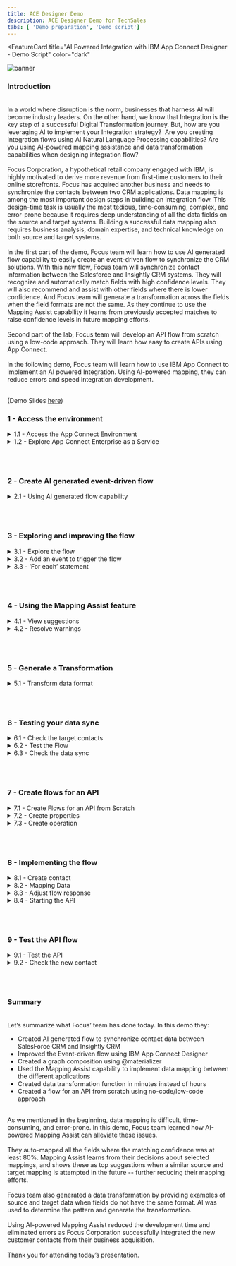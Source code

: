 ```yaml
---
title: ACE Designer Demo
description: ACE Designer Demo for TechSales
tabs: [ 'Demo preparation', 'Demo script']
---
```



<FeatureCard
  title="AI Powered Integration with IBM App Connect Designer - Demo Script"
  color="dark"
  >

![banner](./images/banner-ace-designer.jpg)

</FeatureCard>


<span id="place1"></span>

### **Introduction**
<br/>
In a world where disruption is the norm, businesses that harness AI will become industry leaders. On the other hand, we know that Integration is the key step of a successful Digital Transformation journey. But, how are you leveraging AI to implement your Integration strategy?  Are you creating Integration flows using AI Natural Language Processing capabilities? Are you using AI-powered mapping assistance and data transformation capabilities when designing integration flow?
<br/><br/>
Focus Corporation, a hypothetical retail company engaged with IBM, is highly motivated to derive more revenue from first-time customers to their online storefronts. Focus has acquired another business and needs to synchronize the contacts between two CRM applications. Data mapping is among the most important design steps in building an integration flow. This design-time task is usually the most tedious, time-consuming, complex, and error-prone because it requires deep understanding of all the data fields on the source and target systems. Building a successful data mapping also requires business analysis, domain expertise, and technical knowledge on both source and target systems.
<br/><br/>
In the first part of the demo, Focus team will learn how to use AI generated flow capability to easily create an event-driven flow to synchronize the CRM solutions. With this new flow, Focus team will synchronize contact information between the Salesforce and Insightly CRM systems. They will recognize and automatically match fields with high confidence levels. They will also recommend and assist with other fields where there is lower confidence. And Focus team will generate a transformation across the fields when the field formats are not the same. As they continue to use the Mapping Assist capability it learns from previously accepted matches to raise confidence levels in future mapping efforts.
<br/><br/>
Second part of the lab, Focus team will develop an API flow from scratch using a low-code approach. They will learn how easy to create APIs using App Connect.
<br/><br/>
In the following demo, Focus team will learn how to use IBM App Connect to implement an AI powered Integration. Using AI-powered mapping, they can reduce errors and speed integration development.
<br/><br/>

(Demo Slides <a href="https://github.com/ibm-integration/learninghub/blob/main/src/pages/demos/apic-tech-graphql/files/APICGraphQLSlides.pptx" target="_blank" rel="noreferrer">here</a>)
<br/>


### **1 - Access the environment**

<details>
<summary>1.1 - Access the App Connect Environment</summary><br/>

**Narration**

IBM App Connect is an industry-leading integration solution that connects any of your applications and data, no matter where they reside. With hundreds of prebuilt connectors and customizable templates, App Connect helps users of all skill levels rapidly connect Software as a Service (SaaS) applications and build integration flows.

Focus would like to explore how IBM App Connect will support them to eliminate digital silos to power their business. For this demo, they are using a trial account of IBM App Connect Enterprise as a Service on AWS.

<hr/><br/>

**Action** &nbsp; 1.1.1

In your email inbox (that you used to create the App Connect trial account), search for **IBM SaaS** (1), open the ”**Your IBM App Connect trial is ready**” email (2).

  ![](images/ace-access-1.png)

<hr/><br/>


**Action** &nbsp; 1.1.2

Now, click the **Access trial** button.

  ![](images/ace-access-2.png)

<hr/><br/>


**Action** &nbsp; 1.1.3

**Log in** with your App Connect *username* and *password*.

  ![](images/ace-access-3.png)

***
</details>


<details>
<summary>1.2 - Explore App Connect Enterprise as a Service</summary><br/>

**Narration**

Welcome to IBM App Connect Designer. With App Connect Designer you can easily create and test integrations that connect your applications without the need for coding.  Let's have a look around App Connect Designer.

In the home page, Focus can get started with creating and importing flows.

In the Designer dashboard page, Focus team will be able to monitor, edit, or delete their flows. They can also create more flows from this dashboard. They will do it, later

In the Monitor page, they are able to see CPU and memory usage date for the integration runtimes.  Summary data is shown in graphs and tables, and they can drill down to see more detailed data.

In the Catalog page, Focus can lists all the applications and APIs and the associated events and actions that they can add to their flows.  Here, they can connect App Connect to their application accounts on the catalog tab, or they can choose to connect to them when they create their flows. By now, they already have two connected acccounts: Insightly and Salesforce. These connectors were pre-configured and they are ready to be used.

In the Templates page, Focus can explore the templates gallery, where they’ll find templates that cover a range of cognitive, marketing, sales, support, business ops, e-commerce, and finance use cases.

In the Logs page, they are able to see recent logs for their integrations and audit activity.

In the Setting page, Focus can connect App Connect to their applications on a private network, to enable artificial intelligence (AI) features, and to generate credentials to access the public API.

IBM App Connect Enterprise as a Service provides App Connect Designer and App Connect Dashboard environments for authoring and running integrations. Each environment provides tools and resources to create and deploy your integrations. You can switch between your App Connect Designer and App Connect Dashboard instances by using the instance switcher on the header.

<hr/><br/>

**Action** &nbsp; 1.2.1

If necessary close the tour dialog (click on **Maybe later** button). Show the **home page** and click on **Dashboard** button on the left menu.

  ![](images/aces-aws-intro-1.png)

<hr/><br/>


**Action** &nbsp; 1.2.2

Show the Designer Dashboard page and click on **Monitor** button on the left menu.

  ![](images/aces-aws-intro-2.png)

<hr/><br/>


**Action** &nbsp; 1.2.3

Show the Monitor page and click on **Catalog** button on the left menu.

  ![](images/aces-aws-intro-3.png)

<hr/><br/>


**Action** &nbsp; 1.2.4

Show the Catalog page and click on **Templates** button on the left menu.

  ![](images/aces-aws-intro-4.png)

<hr/><br/>


**Action** &nbsp; 1.2.5

Show the Templates page and click on **Logs** button on the left menu.

  ![](images/aces-aws-intro-5.png)

<hr/><br/>


**Action** &nbsp; 1.2.6

Show the Logs page and click on **Settings** button on the left menu.

  ![](images/aces-aws-intro-6.png)

<hr/><br/>


**Action** &nbsp; 1.2.7

Show the Settings page and click on **Dashboard** button on the left menu.

  ![](images/aces-aws-intro-7.png)


***
</details>

<br/><br/>

### **2 - Create  AI generated event-driven flow**

<details>
<summary>2.1 - Using AI generated flow capability</summary><br/>

**Narration**

To transform a natural language description into an event-driven flow, IBM App Connect  connects to a service that is called Experimental Flow Generator. Experimental Flow Generator uses NLP to parse the natural language description that you provide, and AI to generate a flow template. This feature helps business users to quickly transform a natural language description into an event-driven flow, without needing any knowledge of flow design.

You start by entering a sentence in plain English that describes your integration. You then review the template that is generated and, if necessary, refine your description to generate a more appropriate template. Let's try a first scenario about ServiceNow integration and Trello.

As you can see, Focus team receives an auto-generated flow, editable in Designer, based on a simple text sequence. But, let's focus on Focus CRM synchronization scenario.

Focus Integration team would like to get contacts from Salesforce and copy them to the new Insightly CRM, let's try it!

Voila! Here they have their AI generated flow, when they're ready, they open the template in the flow editor, where they can connect to their accounts, map data between their applications, and customize their flow.

<hr/><br/>


**Action** &nbsp; 2.1.1

Click **Create > AI-generated flow**.

  ![](images/ai-generated-1.png)

<hr/><br/>


**Action** &nbsp; 2.1.2

Type the following sentence: "**Send a slack message when a new ticket is created in ServiceNow**”, then press **Enter**.

  ![](images/ai-generated-2.png)

<hr/><br/>


**Action** &nbsp; 2.1.3

Type the following sentence: "**Get contacts from Salesforce and copy it to Insightly**”, then press **Enter**.

  ![](images/ai-generated-3.png)

<hr/><br/>


**Action** &nbsp; 2.1.4

Click **Open in Designer**.

  ![](images/ai-generated-4.png)

***
</details>


<br/><br/>

### **3 - Exploring and improving the flow**
<details>
<summary>3.1 - Explore the flow</summary><br/>

**Narration**

Here Focus team can see their initial flow, which initially has a Salesforce integration to retrieve contacts and an Insightly integration to create a new content. They will use the designer flow editor to edit and change their flow to add the necessary additional steps.

The connectors are already using the pre-configured accounts. However they need to do some adjusts to finalize the flow.

First, Focus team configures the Salesforce node to limit a maximum number of items to retrieve.  Here, they can see there is a error message in Insightly integration, this message is informing that Focus team needs to inform the First name field in the new CRM. They will need to mapping fields between Salesforce and Insightly. They will do it later taking advantage of the AI capabilities from IBM App Connect.

<hr/><br/>


**Action** &nbsp; 3.1.1

Click on **Salesforce Retrieve contacts** node.

  ![](images/explore-flow-1.png)

<hr/><br/>


**Action** &nbsp; 3.1.2

Click on **Process 10 items from the collection**.

  ![](images/explore-flow-2.png)

<hr/><br/>


**Action** &nbsp; 3.1.3

Click on **Insightly Create contact** node.

  ![](images/explore-flow-3.png)

<hr/><br/>


**Action** &nbsp; 3.1.4

Show the error message “**First Name: This field is required**”.

  ![](images/explore-flow-4.png)

***
</details>


<details>
<summary>3.2 - Add an event to trigger the flow</summary><br/>

**Narration**

In an event-driven flow, you identify an event that can occur, which automatically triggers defined actions in one or more applications. An event can be considered as a change or an activity that occurs in an application.

Now, Focus team needs to specify the event that triggers the flow. The event might be something that happens in an application, or they might decide to start the flow on a schedule.

This flow will run when it is called from another flow. Because of it, Focus team selects the Callable flow Input option.

<hr/><br/>

**Action** &nbsp; 3.2.1

Click on the initial **Plus** icon

  ![](images/event-trigger-1.png)

<hr/><br/>


**Action** &nbsp; 3.2.2

Show the available **Applications triggers** and open the **Toolbox** tab.

  ![](images/event-trigger-2.png)

<hr/><br/>


**Action** &nbsp; 3.2.3

Show the **Scheduler trigger** and open the **Applications** tab.

  ![](images/event-trigger-3.png)

<hr/><br/>


**Action** &nbsp; 3.2.4

Scroll down and select the **Callable flow** option and click on **Input link**.

  ![](images/event-trigger-4.png)


***
</details>



<details>
<summary>3.3 - ‘For each’ statement</summary><br/>

**Narration**

Now, we need to add a ‘for each’ statement because we need to retrieve all of the contacts from Salesforce. For each contact, we need to create a contact in the Insightly CRM. We’ll select the “Salesforce Contacts” object as the object to be processed.

Now, they need to move the Insighlty integration to be executed inside the For each loop.

<hr/><br/>

**Action** &nbsp; 3.3.1

Click the **Plus** icon after the salesforce node.

  ![](images/for-each-1.png)


<hr/><br/>

**Action** &nbsp; 3.3.2

Then, open the **Toolbox** tab (1) and select the **For each** statement (2).

  ![](images/for-each-2.png)

<hr/><br/>

**Action** &nbsp; 3.3.3

Enter **Contacts** in the *Select the collection of items to process* field (1), and select the **Salesforce Contacts** object (2).

  ![](images/for-each-3.png)

<hr/><br/>

**Action** &nbsp; 3.3.4

Drag and drop the **Insightly** node to the **For each** loop.

  ![](images/for-each-4.png)

***
</details>


<br/><br/>


### **4 - Using the Mapping Assist feature**
<details>
<summary>4.1 - View suggestions</summary><br/>

**Narration**

In the node, Focus team can manually define the map between the Salesforce and Insightly fields. However, this is difficult because there are lots of fields, and the products will probably have different field names for the same objects.

With Mapping Assist, they don’t need to type all of these mappings. They’ll use AI to simplify their work! Once Insightly’s ‘Create Contact’ node is added, mapping suggestions are automatically generated. The best possible matches (top suggestions) are presented, which can be automatically inserted into fields with a single click. These top suggestions have an 80% (or higher) confidence score, and the count (20+ suggestions) identifies the total number of fields that will be populated with mappings.

By clicking “Generate or Preview mapping suggestions”, all suggestions with a confidence score of at least 80% are automatically displayed into Insightly’s ‘Create Contact’ node. Note that there are suggestions for simple fields as well as for more complex, nested fields. Mapping Assist uses a pre-trained AI algorithm to provide intelligent, customized data map suggestions. From this interface, they can clear the suggestions, or they can accept and apply the suggestions.

<hr/><br/>


**Action** &nbsp; 4.1.1

Open the **Insightly Create contact** node.

  ![](images/mapping-assist-1.png)

Note: If you see an error message when open the Insightly node, refresh the page or go to the Dashboard page and open the *flow* again.

<hr/><br/>


**Action** &nbsp; 4.1.2

Click **Generate mapping suggestions** button.

  ![](images/mapping-assist-2.png)


<hr/><br/>


**Action** &nbsp; 4.1.3

Show the list of suggestions (1) and click **Apply suggestions** (2).

  ![](images/mapping-assist-3.png)

***
</details>


<details>
<summary>4.2 - Resolve warnings</summary><br/>

**Narration**

Mapping Assist’s AI algorithm sometimes finds multiple high-confidence mapping possibilities. When this occurs, we need to decide which mapping we want to accept.

<hr/><br/>


**Action** &nbsp; 4.2.1

You may or may not see this situation. When this happens, a **warning** message is shown. You need to resolve any/all fields where this occurs. In the picture below, there is an issue with the First name field. Delete the field name that is currently mapped to the field with the warning.

  ![](images/resolve-warnings-1.png)

<hr/><br/>


**Action** &nbsp; 4.2.2

Click the **selection list** icon next to the field (1), and select the mapping option listed with the “**For Each**” option from the displayed list (2). Repeat these steps for each field that has a warning.

  ![](images/resolve-warnings-2.png)


***
</details>



<br/><br/>

### **5 - Generate a Transformation**
<details>
<summary>5.1 - Transform data format</summary><br/>

**Narration**

In some situations, a direct mapping may not be adequate, for instance the data format of the “source” does not match the data format of the “target” field. In this situation you can generate a JSONata expression to define how the source data should be presented in the target application. JSONata is a declarative open-source query and transformation language for JSON data.

Focus will explore it with the ‘Assistant’s Name’ field. They select “Generate transformation”. The ‘Generate transformation’ panel opens with five blank sources and corresponding target fields that they can use for mapping data formats. They’ll need to provide at least five examples of source and target formats for IBM App Connect to generate the transformation formula.

Using IBM App Connect and the Mapping Assist capability, they were able to easily create a data sync between two CRM solutions without needing to write any code.

<hr/><br/>


**Action** &nbsp; 5.1.1

Click on the **Assistant name** field, and select the **For each: Salesforce Contact/Contact > Assistant Name**.

  ![](images/data-assist-1.png)

<hr/><br/>


**Action** &nbsp; 5.1.2

Click on **Transform data format** (2).

  ![](images/data-assist-2.png)

<hr/><br/>



**Action** &nbsp; 5.1.3

On the **Generate transformation** dialog, enter **Michael Jordan** as the first source name, and enter **M. Jordan** under **‘Assistant name’ examples (target)**. Repeat the same steps to include four more assistants’ names using the same transformation format (e.g., **Magic Johnson**, **M. Johnson**; **Larry Bird**, **L. Bird**; **Charles Barkley**, **C. Barkley**; **Patrick Ewing**, **P. Ewing**) (1). Click **Transform data format** (2), and click **Insert transformation** (3).

  ![](images/data-assist-3.png)

<br/>

***
</details>

<br/><br/>

### **6 - Testing your data sync**
<details>
<summary>6.1 - Check the target contacts</summary><br/>

**Narration**

Before Focus team start to test their data sync flow, they need to check the contacts that they have available. They just need to open the pre-created Insightly CRM account and see the available contacts before they execute the flow. As they can confirm, they have approximately 20 pre-created contacts, each with pictures. After the test of their flow, they should have two or three new contacts without pictures.

<hr/><br/>


**Action** &nbsp; 6.1.1

Open your **Insightly** home page (1). Open the **Contacts** view (2).

  ![](images/check-target-1.png)

<hr/><br/>


**Action** &nbsp; 6.1.2

Notice that there are approximately 20 pre-created contacts, each with pictures.

  ![](images/check-target-2.png)


***
</details>


<details>
<summary>6.2 - Test the Flow</summary><br/>

**Narration**

Focus team is able to test the flow using the IBM App Connect Designer page, They just need to click on “Try this flow” button.

<hr/><br/>

**Action** &nbsp; 6.2.1

Back to App Connect Designer page, click on **Try this flow** button.

  ![](images/test-sync-1.png)

<hr/><br/>


**Action** &nbsp; 6.2.2

Click **Continue** to confirm that you want to proceed with the test.

  ![](images/test-sync-2.png)

<hr/><br/>


**Action** &nbsp; 6.2.3

Click on **View details** button.

  ![](images/test-sync-3.png)

<hr/><br/>


**Action** &nbsp; 6.2.4

Show the Test results dialog with the **200** result and the successful message: “**The flow test completed successfully**”.

  ![](images/test-sync-4.png)

<hr/><br/>


**Action** &nbsp; 6.2.5

Click on **Dashboard** link on breadcrumbs to return to the Dashboard page.

  ![](images/test-sync-5.png)

***
</details>


<details>
<summary>6.3 - Check the data sync</summary><br/>

**Narration**

Now they can check the new contacts. They should have at least two new contacts. They just need to refresh the ‘Contacts’ page, and here are their new contacts. They can check the contact to see the new ‘Assistant Name’ format.

Great! Everything works as expected.

<hr/><br/>

**Action** &nbsp; 6.3.1

Go back to Insightly’s **Contacts** page and refresh the page.

  ![](images/check-sync-1.png)

<hr/><br/>


**Action** &nbsp; 6.3.2

Explore the **new contacts** (without the sample_data tags).

  ![](images/check-sync-2.png)

<hr/><br/>


**Action** &nbsp; 6.3.3

Click one of the contacts without a picture (1), and show the new format of **Assistant Name** based on the function we defined in the flow (2).

  ![](images/check-sync-3.png)


***
</details>

<br/><br/>


### **7 - Create flows for an API**
<details>
<summary>7.1 - Create Flows for an API from Scratch</summary><br/>

**Narration**

Focus team learned how easy is to create event-driven flow using the AI Generated flow capability. But before move to the new Insightly CRM, they would like to provide an easy way for current developers to consume the old CRM without need to access Salesforce. Because of that, they would like to see how eay is to create a flow for an API from scratch on IBM App Connect.

A flow for an API (alternatively referred to as an API flow) contains a request, actions for one or more target applications, and a response. The flow is triggered by calling the API operation such as from mobile and web applications.

Focus team uses the IBM App Connect Dashboard to create a flow for an API.

<hr/><br/>


**Action** &nbsp; 7.1.1

Click **Create** button (1) and select **Flows for an API** (2).

  ![](images/api-flow-1.png)

<hr/><br/>

**Action** &nbsp; 7.1.2

Rename the API to **Customer API** (1), name the model to **Customer** (2), and click the **Create model** button (3).

  ![](images/api-flow-2.png)

***
</details>

<details>
<summary>7.2 - Create properties</summary><br/>

**Narration**

Focus team starts by adding properties to their Customer model. There will be an ID, FirstName, LastName, Email. As we can see, they are developing their API based on a model. It’s completely model-driven, and they’ve just modeled their ‘Customer’ object. Next, they’ll design and implement the operation that is related to this ‘Customer’ model.

<hr/><br/>


**Action** &nbsp; 7.2.1

In the property name, enter **CustomerID** and click **Add property**. Repeat the same steps to include **FirstName**, **LastName** and **Email** (1). Click **Operations** (2).

  ![](images/create-prop-1.png)


***
</details>

<details>
<summary>7.3 - Create operation</summary><br/>

**Narration**

To define how the API interacts with the object, they need to define the operations. First they will add an operation to create an object. Later, they can improve this model by adding operations to retrieve, update or delete an object. First, Focus Integration team will define the “Create Customer” operation.


<hr/><br/>

**Action** &nbsp; 7.3.1

Click the **Select an operation to add** dropdown (1). And select **Create Customer** (2).

  ![](images/create-oper-1.png)


<hr/><br/>

**Action** &nbsp; 7.3.2

Click **Implement flow**.

  ![](images/create-oper-2.png)


***
</details>

<br/><br/>

### **8 - Implementing the flow**
<details>
<summary>8.1 - Create contact</summary><br/>

**Narration**

Here Focus team can see their initial flow, which initially has just a ‘Request’ node and a ‘Response’ node. They will use the designer flow editor to edit and change their flow to add the necessary additional steps.

Focus API will be easy to create. The API will create a contact in Salesforce. They just need to include the Salesforce connector and select the “Create contact” operation.


<hr/><br/>

**Action** &nbsp; 8.1.1

Click the **Plus** icon (1). Search for the **Salesforce** connector (2).

  ![](images/create-contact-1.png)

<hr/><br/>

**Action** &nbsp; 8.1.2

From your pre-configured Salesforce connector, select **Contacts > Create contact**.

  ![](images/create-contact-2.png)


***
</details>

<details>
<summary>8.2 - Mapping Data</summary><br/>

**Narration**

Now, Focus team needs to map fields from the request into the Salesforce Create contact action. Because they already knows the Mapping Assist capability from IBM App Connect, it is really simple to do it. They just need to put AI to simplify their work.

<hr/><br/>

**Action** &nbsp; 8.2.1

Click **Generate mapping suggestions** button.

  ![](images/map-data-1.png)

<hr/><br/>

**Action** &nbsp; 8.2.2

Click **Apply suggestions** button.

  ![](images/map-data-2.png)



***
</details>

<details>
<summary>8.3 - Adjust flow response</summary><br/>

**Narration**

To finalize the API, Focus team needs to adjust the response that is returned when the flow is called. This response serves to close the API flow and is a required construct. Map the available fields from the Salesforce Create contact action to the response.

<hr/><br/>


**Action** &nbsp; 8.3.1

Click the **Response** node.

  ![](images/adjust-response-1.png)

<hr/><br/>


**Action** &nbsp; 8.3.2

For the mandatory response field **CustomerID** (1), map to the **Salesforce field Contact ID**.

  ![](images/adjust-response-2.png)

***
</details>

<details>
<summary>8.4 - Starting the API</summary><br/>

**Narration**

Great, the API is ready, now Focus team just need to start the API.

<hr/><br/>


**Action** &nbsp; 8.4.1

Click **Done** to return to your model.

  ![](images/start-api-1.png)

<hr/><br/>


**Action** &nbsp; 8.4.2

**Start** your flow.

  ![](images/start-api-2.png)

***
</details>

<br/><br/>

### **9 - Test the API flow**
<details>
<summary>9.1 - Test the API</summary><br/>

**Narration**

With the API started, they are able to use the Test tab of IBM App Connect to test the new API.

<hr/><br/>


**Action** &nbsp; 9.1.1

Open the **Test** tab (1). Click **POST /Customer** (2) and open the **Try it** tab (3).

  ![](images/test-api-1.png)


<hr/><br/>

**Action** &nbsp; 9.1.2

Scroll down to see the body field, and click **Generate** (1) to create some dummy body content. Click **Send** (2), and you should see a **201 Created** response (3).

  ![](images/test-api-2.png)


***
</details>

<details>
<summary>9.2 - Check the new contact</summary><br/>

**Narration**

To validate the API, Focus team will check the new contact in SalesForce. They just need to check the ‘Contacts’ page, and here is the new contact.

Great! Everything works as expected.


<hr/><br/>

**Action** &nbsp; 9.2.1

Log in with your **Salesforce Dev account**. Open the **App Launcher** menu (1). Search for **Contacts**. And select the **Contacts** items (3).

  ![](images/check-contact-1.png)

<hr/><br/>


**Action** &nbsp; 9.2.2

Scroll down to check if your new contact is included in the list. Open the **new contact**.

  ![](images/check-contact-2.png)

<hr/><br/>


**Action** &nbsp; 9.2.3

Open the **Details** page.

  ![](images/check-contact-3.png)


<hr/><br/>


**Action** &nbsp; 9.2.4

Check the contact *Name* and *Email*.

  ![](images/check-contact-4.png)

***
</details>


<br/><br/>

### **Summary**

<br/>
Let’s summarize what Focus’ team has done today. In this demo they: <br/>
<ul>
<li>Created AI generated flow to synchronize contact data between SalesForce CRM and Insightly CRM</li>
<li>Improved the Event-driven flow using IBM App Connect Designer</li>
<li>Created a graph composition using @materializer</li>
<li>Used the Mapping Assist capability to implement data mapping between the different applications</li>
<li>Created data transformation function in minutes instead of hours</li>
<li>Created a flow for an API from scratch using no-code/low-code approach</li>
</ul><br/>
As we mentioned in the beginning, data mapping is difficult, time-consuming, and error-prone. In this demo, Focus team learned how AI-powered Mapping Assist can alleviate these issues.
<br/><br/>
They auto-mapped all the fields where the matching confidence was at least 80%. Mapping Assist learns from their decisions about selected mappings, and shows these as top suggestions when a similar source and target mapping is attempted in the future -- further reducing their mapping efforts.
<br/><br/>
Focus team also generated a data transformation by providing examples of source and target data when fields do not have the same format. AI was used to determine the pattern and generate the transformation.
<br/><br/>
Using AI-powered Mapping Assist reduced the development time and eliminated errors as Focus Corporation successfully integrated the new customer contacts from their business acquisition.
<br/><br/>
Thank you for attending today’s presentation.
<br/>
